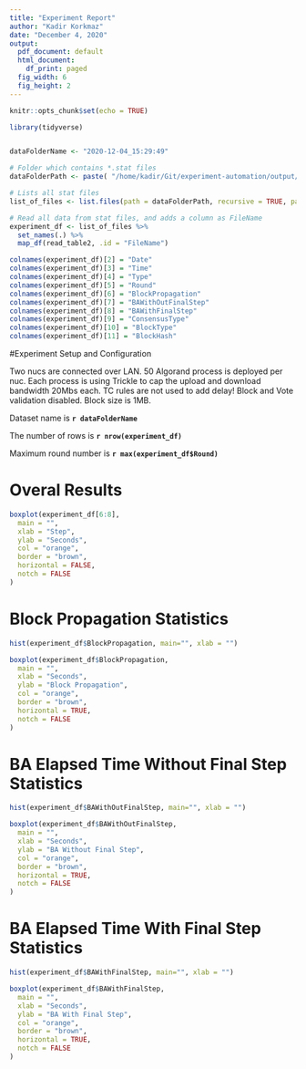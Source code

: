 ```yaml
---
title: "Experiment Report"
author: "Kadir Korkmaz"
date: "December 4, 2020"
output:
  pdf_document: default
  html_document:
    df_print: paged
  fig_width: 6 
  fig_height: 2 
---
```




```r
knitr::opts_chunk$set(echo = TRUE)

library(tidyverse)


dataFolderName <- "2020-12-04_15:29:49"

# Folder which contains *.stat files
dataFolderPath <- paste( "/home/kadir/Git/experiment-automation/output/stats/", dataFolderName, sep="")

# Lists all stat files
list_of_files <- list.files(path = dataFolderPath, recursive = TRUE, pattern = ".stat",  full.names = TRUE)

# Read all data from stat files, and adds a column as FileName
experiment_df <- list_of_files %>%
  set_names(.) %>%
  map_df(read_table2, .id = "FileName")

colnames(experiment_df)[2] = "Date"
colnames(experiment_df)[3] = "Time"
colnames(experiment_df)[4] = "Type"
colnames(experiment_df)[5] = "Round"
colnames(experiment_df)[6] = "BlockPropagation"
colnames(experiment_df)[7] = "BAWithOutFinalStep"
colnames(experiment_df)[8] = "BAWithFinalStep"
colnames(experiment_df)[9] = "ConsensusType"
colnames(experiment_df)[10] = "BlockType"
colnames(experiment_df)[11] = "BlockHash"

```



#Experiment Setup and Configuration

Two nucs are connected over LAN. 50 Algorand process is deployed per nuc. Each process is using Trickle to cap the upload and download bandwidth 20Mbs each.
TC rules are not used to add delay! Block and Vote validation disabled. Block size is 1MB.

Dataset name is **`r dataFolderName`**

The number of rows is **`r nrow(experiment_df)`**

Maximum round number is **`r max(experiment_df$Round)`**

\newpage
# Overal Results

```r

boxplot(experiment_df[6:8],
  main = "",
  xlab = "Step",
  ylab = "Seconds",
  col = "orange",
  border = "brown",
  horizontal = FALSE,
  notch = FALSE
)

```




\newpage
# Block Propagation Statistics

```r

hist(experiment_df$BlockPropagation, main="", xlab = "")

```

```r

boxplot(experiment_df$BlockPropagation,
  main = "",
  xlab = "Seconds",
  ylab = "Block Propagation",
  col = "orange",
  border = "brown",
  horizontal = TRUE,
  notch = FALSE
)

```

\newpage
# BA Elapsed Time Without Final Step Statistics


```r

hist(experiment_df$BAWithOutFinalStep, main="", xlab = "")

```

```r

boxplot(experiment_df$BAWithOutFinalStep,
  main = "",
  xlab = "Seconds",
  ylab = "BA Without Final Step",
  col = "orange",
  border = "brown",
  horizontal = TRUE,
  notch = FALSE
)

```



\newpage
# BA Elapsed Time With Final Step Statistics

```r

hist(experiment_df$BAWithFinalStep, main="", xlab = "")

```

```r

boxplot(experiment_df$BAWithFinalStep,
  main = "",
  xlab = "Seconds",
  ylab = "BA With Final Step",
  col = "orange",
  border = "brown",
  horizontal = TRUE,
  notch = FALSE
)

```




